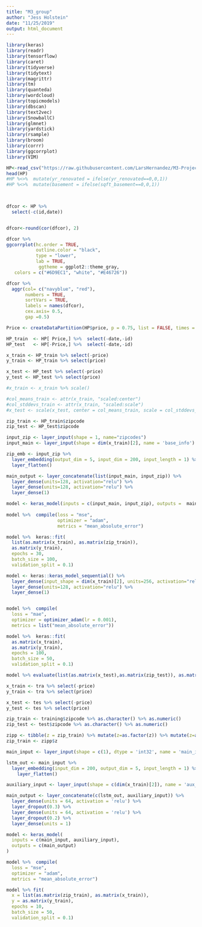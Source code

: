 ```yaml
---
title: "M3_group"
author: "Jess Holstein"
date: "11/25/2019"
output: html_document
---
```


```r
library(keras)
library(readr)
library(tensorflow)
library(caret)
library(tidyverse)
library(tidytext)
library(magrittr)
library(tm)
library(quanteda)
library(wordcloud)
library(topicmodels)
library(dbscan)
library(text2vec)
library(SnowballC)
library(glmnet)
library(yardstick)
library(rsample)
library(broom)
library(corrr)
library(ggcorrplot)
library(VIM)

HP<-read_csv("https://raw.githubusercontent.com/LarsHernandez/M3-Project-HouseSalesKingCountry/master/kc_house_data.csv")
head(HP)
#HP %<>%  mutate(yr_renovated = ifelse(yr_renovated==0,0,1))
#HP %<>%  mutate(basement = ifelse(sqft_basement==0,0,1))

 
```


```r
dfcor <- HP %>% 
  select(-c(id,date)) 


dfcor<-round(cor(dfcor), 2)

dfcor %>% 
ggcorrplot(hc.order = TRUE,
           outline.color = "black", 
           type = "lower", 
           lab = TRUE,
            ggtheme = ggplot2::theme_gray,
   colors = c("#6D9EC1", "white", "#E46726"))
```

```r
dfcor %>% 
  aggr(col= c("navyblue", "red"),
       numbers = TRUE,
       sortVars = TRUE,
       labels = names(dfcor),
       cex.axis= 0.5,
       gap =0.5)
```


```r
Price <- createDataPartition(HP$price, p = 0.75, list = FALSE, times = 1)

HP_train  <- HP[ Price,] %>%  select(-date,-id)
HP_test   <- HP[-Price,] %>%  select(-date,-id)

x_train <- HP_train %>% select(-price)
y_train <- HP_train %>% select(price)

x_test <- HP_test %>% select(-price)
y_test <- HP_test %>% select(price)

#x_train <- x_train %>% scale() 

#col_means_train <- attr(x_train, "scaled:center") 
#col_stddevs_train <- attr(x_train, "scaled:scale")
#x_test <- scale(x_test, center = col_means_train, scale = col_stddevs_train)

zip_train <- HP_train$zipcode
zip_test <- HP_test$zipcode
```

```r
input_zip <- layer_input(shape = 1, name="zipcodes")
input_main <- layer_input(shape = dim(x_train)[2], name = 'base_info')

zip_emb <- input_zip %>% 
  layer_embedding(output_dim = 5, input_dim = 200, input_length = 1) %>% 
  layer_flatten()

main_output <- layer_concatenate(list(input_main, input_zip)) %>% 
  layer_dense(units=128, activation="relu") %>% 
  layer_dense(units=128, activation="relu") %>% 
  layer_dense(1)

model <- keras_model(inputs = c(input_main, input_zip), outputs =  main_output)
 
model %>%  compile(loss = "mse", 
                   optimizer = "adam",
                   metrics = "mean_absolute_error")

model %>%  keras::fit(
  list(as.matrix(x_train), as.matrix(zip_train)),
  as.matrix(y_train),
  epochs = 30,
  batch_size = 100,
  validation_split = 0.1)

```



```r
model <- keras::keras_model_sequential() %>% 
  layer_dense(input_shape = dim(x_train)[2], units=256, activation="relu") %>% 
  layer_dense(units=128, activation="relu") %>% 
  layer_dense(1)


model %>%  compile(
  loss = "mae", 
  optimizer = optimizer_adam(lr = 0.001),
  metrics = list("mean_absolute_error"))

model %>%  keras::fit(
  as.matrix(x_train),
  as.matrix(y_train),
  epochs = 100,
  batch_size = 50,
  validation_split = 0.1)
```



```r
model %>% evaluate(list(as.matrix(x_test),as.matrix(zip_test)), as.matrix(y_test), verbose = 0)
```













```r
x_train <- tra %>% select(-price)
y_train <- tra %>% select(price)

x_test <- tes %>% select(-price)
y_test <- tes %>% select(price)

zip_train <- training$zipcode %>% as.character() %>% as.numeric()
zip_test <- test$zipcode %>% as.character() %>% as.numeric()

zipp <- tibble(z = zip_train) %>% mutate(z=as.factor(z)) %>% mutate(z=as.numeric(z))
zip_train <- zipp$z

main_input <- layer_input(shape = c(1), dtype = 'int32', name = 'main_input')

lstm_out <- main_input %>% 
  layer_embedding(input_dim = 200, output_dim = 5, input_length = 1) %>% 
    layer_flatten()

auxiliary_input <- layer_input(shape = c(dim(x_train)[2]), name = 'aux_input')

main_output <- layer_concatenate(c(lstm_out, auxiliary_input)) %>%  
  layer_dense(units = 64, activation = 'relu') %>% 
  layer_dropout(0.3) %>%
  layer_dense(units = 64, activation = 'relu') %>% 
  layer_dropout(0.2) %>%
  layer_dense(units = 1)

model <- keras_model(
  inputs = c(main_input, auxiliary_input), 
  outputs = c(main_output)
)

model %>%  compile(
  loss = "mse", 
  optimizer = "adam",
  metrics = "mean_absolute_error")

model %>% fit(
  x = list(as.matrix(zip_train), as.matrix(x_train)),
  y = as.matrix(y_train),
  epochs = 10,
  batch_size = 50,
  validation_split = 0.1)
```








